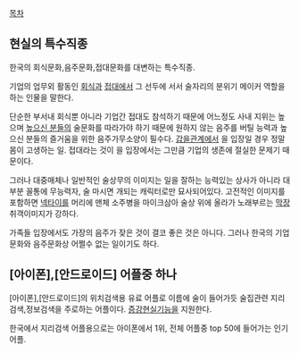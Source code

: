 [[목차]]

== 현실의 특수직종 ==
한국의 회식문화,음주문화,접대문화를 대변하는 특수직종.

기업의 업무외 활동인 [[회식]]과 [[접대]]에서 그 선두에 서서 술자리의 분위기 메이커 역할을 하는 인물을 말한다.

단순한 부서내 회식뿐 아니라 기업간 접대도 참석하기 때문에 어느정도 사내 지위는 높으며 [[높으신 분들]]의 술문화를 따라가야 하기 때문에 원하지 않는 음주를 버틸 능력과 높으신 분들의 즐거움을 위한 음주가무소양이 필수다. [[갑]][[을]]관계에서 을 입장일 경우 정말 몸이 고생하는 일. 접대라는 것이 을 입장에서는 그만큼 기업의 생존에 절실한 문제기 때문이다.

그러나 대중매체나 일반적인 술상무의 이미지는 일을 잘하는 능력있는 상사가 아니라 대부분 꼴통에 무능력자, 술 마시면 개되는 캐릭터로만 묘사되어있다. 고전적인 이미지를 포함하면 [[넥타이]]를 머리에 맨체 소주병을 마이크삼아 술상 위에 올라가 노래부르는 [[막장]] 취객이미지가 강하다.

가족들 입장에서도 가장의 음주가 잦은 것이 결코 좋은 것은 아니다. 그러나 한국의 기업문화와 음주문화상 어쩔수 없는 일이기도 하다. 

== [아이폰],[안드로이드] 어플중 하나 ==
[아이폰],[안드로이드]의 위치검색용 유료 어플로 이름에 술이 들어가듯 술집관련 지리검색,정보검색을 주로하는 어플이다. [[증강현실]]기능을 지원한다. 

한국에서 지리검색 어플용으로는 아이폰에서 1위, 전체 어플중 top 50에 들어가는 인기 어플.
